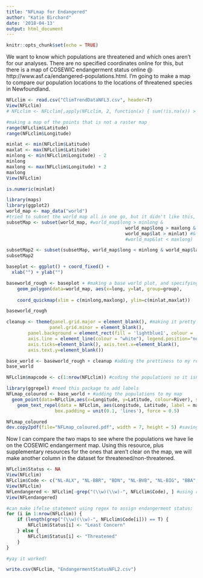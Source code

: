 ```yaml
---
title: "NFLmap for Endangered"
author: "Katie Birchard"
date: '2018-04-13'
output: html_document
---
```


```r
knitr::opts_chunk$set(echo = TRUE)
```

We want to know which populations are threatened and which ones aren't for our analyses. There are no specified coordinates online for this, but there is a map of COSEWIC endangerment status online @ http://www.asf.ca/endangered-populations.html. I'm going to make a map to compare our population locations to the locations of threatened species in Newfoundland.

```r
NFLclim <- read.csv("ClimTrendDataNFL3.csv", header=T)
View(NFLclim)
# NFLclim <- NFLclim[,apply(NFLclim, 2, function(x) { sum(!is.na(x)) > 0 })] # function to remove columns that just contain NA

#making a map of the points that is not a raster map
range(NFLclim$Latitude)
range(NFLclim$Longitude)

minlat <- min(NFLclim$Latitude) 
maxlat <- max(NFLclim$Latitude)  
minlong <- min(NFLclim$Longitude) - 2
minlong
maxlong <- max(NFLclim$Longitude) + 2
maxlong
View(NFLclim)

is.numeric(minlat)

library(maps)
library(ggplot2)
world_map <- map_data("world")
#tried to subset the world map all in one go, but it didn't like this, so had to do 2 steps
subsetMap <- subset(world_map, #world_map$long > minlong & 
											world_map$long > maxlong &
											world_map$lat > minlat) #&
											#world_map&lat < maxlong) 

subsetMap2 <- subset(subsetMap, world_map$long < minlong & world_map$lat < maxlat)
subsetMap2

baseplot <- ggplot() + coord_fixed() +
  xlab("") + ylab("")

baseworld_rough <- baseplot + #making a base world plot, and specifying my coordinates
	geom_polygon(data=world_map, aes(x=long, y=lat, group=group),
																					colour="green", fill="light green") +
	coord_quickmap(xlim = c(minlong,maxlong), ylim=c(minlat,maxlat))

baseworld_rough

cleanup <- theme(panel.grid.major = element_blank(), #making it pretty
				panel.grid.minor = element_blank(), 
        panel.background = element_rect(fill = 'lightblue1', colour = 'lightblue1'), 
        axis.line = element_line(colour = "white"), legend.position="none",
        axis.ticks=element_blank(), axis.text.x=element_blank(),
        axis.text.y=element_blank())

base_world <- baseworld_rough + cleanup #adding the prettiness to my rough map
base_world

NFLclim$mapcode <- c(1:nrow(NFLclim)) #coding the populations so it isn't a huge mess when I add the labels to the map

library(ggrepel) #need this package to add labels
NFLmap_coloured <- base_world + #adding the populations to my map
  geom_point(data=NFLclim,aes(x=Longitude, y=Latitude, colour=River), size=2, alpha=I(0.7)) +
	geom_text_repel(data = NFLclim, aes(Longitude, Latitude, label = mapcode), size = 3,
                  box.padding = unit(0.1, 'lines'), force = 0.5)

NFLmap_coloured
dev.copy2pdf(file="NFLmap_coloured.pdf", width = 7, height = 5) #saving the map to a pdf
```

Now I can compare the two maps to see where the populations we have lie on the COSEWIC endangerment map.
Using this resource, plus supplementary resources for the ones that aren't clear on the map, we will make another column in the dataset for threatened/non-threatened.

```r
NFLclim$Status <- NA
View(NFLclim)
NFLclim$Code <- c("NL-ALX", "NL-BBR", "BDN", "NL-BVB", "NL-BIG", "BBA", "NL-BER", "BSB", "NL-BDB", "NL-CMP", "CCR", "CNR", "CMB", "NL-DWB", "DHB", "NL-ENG", "NL-RBR", "NL-FLB", "GBI", "GAR", "GBB", "NL-COD", "GNR", "NL-GRB", "GRR", "NL-HUR", "NL-IAB", "NL-IBB", "IAM", "NL-JUB", "NL-KEN", "LPR", "NL-LJB", "LRD", "LSR", "NL-LOM", "LHR", "NL-MNR", "NL-MBA", "NHR", "NEB", "NPR", "NWT", "OBB", "NL-PGB", "NL-PIN", "NL-PHR", "NL-RWR", "NL-ROP", "RKR", "NL-ROF", "NL-SRN", "SLR", "NL-SAN", "FBS", "NL-GSB", "SPR", "SWB", "SBM", "NL-SGR", "NL-SMR", "STS", "STN", "NL-TYB", "NL-TNR", "NL-WAB", "WBR")
View(NFLclim)
NFLendangered <- NFLclim[-grep("(\\w)(\\w)-", NFLclim$Code), ] #using regex to get the endangered populations only - these populations have a 3 letter code because they are all from one dataset (Bradbury et al. 2015)
View(NFLendangered)

#can make ifelse statement using regex to assign endangerment status:
for (i in 1:nrow(NFLclim)) {
	if (length(grep("(\\w)(\\w)-", NFLclim$Code[i])) == T) {
		NFLclim$Status[i] <- "Least Concern"
	} else {
		NFLclim$Status[i] <- "Threatened"
	}
}

#yay it worked!

write.csv(NFLclim, "EndangermentStatusNFL2.csv")
```
